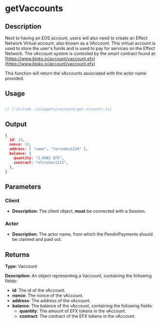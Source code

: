 
# getVaccounts

## Description

Next to having an EOS account, users will also need to create an Effect Network Virtual account, also known as a VAccount.
This virtual account is used to store the user's funds and is used to pay for services on the Effect Network.
The vAccount system is controled by the smart contract found at: [https://www.bloks.io/account/vaccount.efx](https://www.bloks.io/account/vaccount.efx)

This function will return the vAccounts associated with the actor name provided.


## Usage

```ts twoslash

// [!include ~/snippets/vaccount/get-accounts.ts]
```

## Output

```json
{
  id: 24,
  nonce: 19,
  address: [ "name", "forcedev1234" ],
  balance: {
    quantity: "2.0981 EFX",
    contract: "efxtoken1112",
  },
}
```

## Parameters

### Client
- **Description:** The client object, **must** be connected with a Session.

### Actor
- **Description:** The actor name, from which the PendinPayments should be claimed and paid out. 

## Returns

**Type:**  Vaccount 

**Description:** 
An object representing a Vaccount, containing the following fields:
- **id**: The id of the vAccount.
- **nonce**: The nonce of the vAccount.
- **address**: The address of the vAccount.
- **balance**: The balance of the vAccount, containing the following fields:
  - **quantity**: The amount of EFX tokens in the vAccount.
  - **contract**: The contract of the EFX tokens in the vAccount.




